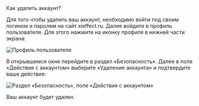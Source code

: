 
<AnchorHeading type="h1" id="delete-account">
  Как удалить аккаунт?
</AnchorHeading>

Для того чтобы удалить ваш аккаунт, необходимо войти под своим логином и паролем на сайт <Link href="https://xieffect.ru/">xieffect.ru</Link>. Далее войдите в профиль пользователя. Для этого нажмите на иконку профиля в нижней части экрана:

<Image
  width={248}
  height={686}
  src="/assets/markdown/account/profile.jpeg"
  alt="Профиль пользователя"
/>

В открывшемся окне перейдите в раздел «Безопасность». Далее в поле «Действия с аккаунтом» выберите «Удаление аккаунта» и подтвердите ваше действие:

<Image
  width={960}
  height={253}
  src="/assets/markdown/account/security.jpg"
  alt="Раздел «Безопасность», поле «Действия с аккаунтом»"
  noRatio
/>

Ваш аккаунт будет удален.
